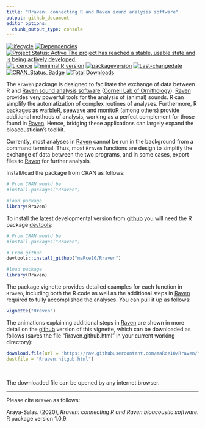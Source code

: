 ```yaml
---
title: "Rraven: connecting R and Raven sound analysis software"
output: github_document
editor_options: 
  chunk_output_type: console
---
```


<!-- README.md is generated from README.Rmd. Please edit that file -->

[![lifecycle](https://img.shields.io/badge/lifecycle-maturing-brightgreen.svg)](https://lifecycle.r-lib.org/articles/stages.html) [![Dependencies](https://tinyverse.netlify.com/badge/Rraven)](https://cran.r-project.org/package=Rraven) [![Project Status: Active  The project has reached a stable, usable state and is being actively developed.](https://www.repostatus.org/badges/latest/active.svg)](https://www.repostatus.org/#active) [![Licence](https://img.shields.io/badge/licence-GPL--3-blue.svg)](https://www.gnu.org/licenses/gpl-3.0.en.html) [![minimal R version](https://img.shields.io/badge/R%3E%3D-`r strsplit(gsub("depends: R \\(|\\)", "", grep("^DEPENDS", ignore.case = TRUE, readLines(con = "./DESCRIPTION"), value = TRUE), ignore.case = TRUE), ",")[[1]][1]`-6666ff.svg)](https://cran.r-project.org/) [![packageversion](https://img.shields.io/badge/Package%20version-`r gsub("version: |version:", "", grep("^version", ignore.case = TRUE, readLines(con = "./DESCRIPTION"), value = TRUE), ignore.case = TRUE)`-orange.svg?style=flat-square)](commits/develop) [![Last-changedate](https://img.shields.io/badge/last%20change-`r gsub('-', '--', Sys.Date())`-yellowgreen.svg)](/commits/master) [![CRAN_Status_Badge](https://www.r-pkg.org/badges/version/Rraven)](https://cran.r-project.org/package=Rraven) [![Total Downloads](https://cranlogs.r-pkg.org/badges/grand-total/Rraven)](https://cranlogs.r-pkg.org/badges/grand-total/Rraven)


The `Rraven` package is designed to facilitate the exchange of data between R and  [Raven sound analysis software](https://ravensoundsoftware.com) ([Cornell Lab of Ornithology](https://www.birds.cornell.edu/home)). [Raven](https://ravensoundsoftware.com) provides very  powerful tools for the analysis of (animal) sounds. R can simplify the automatization of complex routines of analyses. Furthermore, R packages as [warbleR](https://cran.r-project.org/package=warbleR), [seewave](https://cran.r-project.org/package=seewave) and [monitoR](https://cran.r-project.org/package=monitoR) (among others) provide additional methods of analysis, working as a perfect complement for those found in [Raven](https://ravensoundsoftware.com). Hence, bridging these applications can largely expand the bioacoustician's toolkit.

Currently, most analyses in [Raven](https://ravensoundsoftware.com) cannot be run in the background from a command terminal. Thus, most `Rraven` functions are design to simplify the exchange of data between the two programs, and in some cases, export files to  [Raven](https://ravensoundsoftware.com) for further analysis. 

Install/load the package from CRAN as follows:

```r

# From CRAN would be
#install.packages("Rraven")

#load package
library(Rraven)

```

To install the latest developmental version from [github](https://github.com/) you will need the R package [devtools](https://cran.r-project.org/package=devtools):

```r
# From CRAN would be
#install.packages("Rraven")

# From github
devtools::install_github("maRce10/Rraven")

#load package
library(Rraven)

```

The package vignette provides detailed examples for each function in `Rraven`, including both the R code as well as the additional steps in [Raven](https://ravensoundsoftware.com) required to fully accomplished the analyses. You can pull it up as follows:

```r

vignette("Rraven")


```

The animations explaining additional steps in [Raven](https://ravensoundsoftware.com) are shown in more detail on the [github](https://github.com/maRce10/Rraven) version of this vignette, which can be downloaded as follows (saves the file "Rraven.github.html" in your current working directory):


```r

download.file(url = "https://raw.githubusercontent.com/maRce10/Rraven/master/gifs/Rraven.hitgub.html", 
destfile = "Rraven.hitgub.html")

```
 &nbsp; 
 

The downloaded file can be opened by any internet browser.

---

Please cite `Rraven` as follows:

Araya-Salas. (2020), *Rraven: connecting R and Raven bioacoustic software*. R package version 1.0.9.
